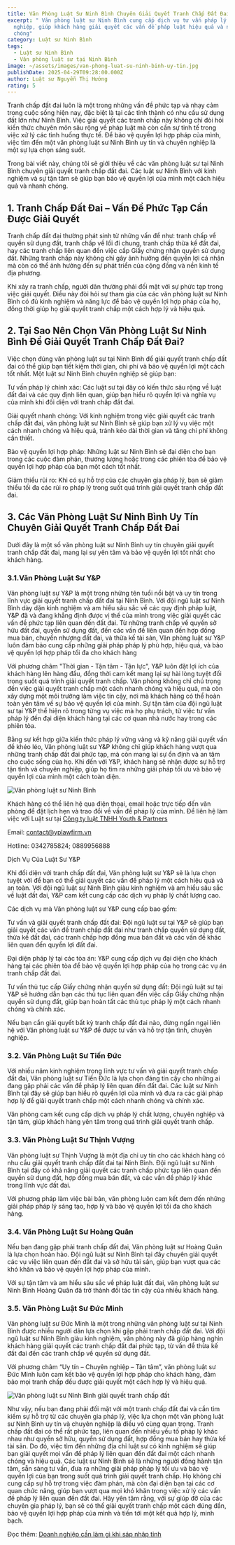 ```yaml
---
title: Văn Phòng Luật Sư Ninh Bình Chuyên Giải Quyết Tranh Chấp Đất Đai
excerpt: " Văn phòng luật sư Ninh Bình cung cấp dịch vụ tư vấn pháp lý chuyên
  nghiệp, giúp khách hàng giải quyết các vấn đề pháp luật hiệu quả và nhanh
  chóng"
category: Luật sư Ninh Bình
tags:
  - Luật sư Ninh Bình
  - Văn phòng luật sư tại Ninh Bình
image: ~/assets/images/van-phong-luat-su-ninh-binh-uy-tin.jpg
publishDate: 2025-04-29T09:28:00.000Z
author: Luật sư Nguyễn Thị Hướng
rating: 5
---
```

Tranh chấp đất đai luôn là một trong những vấn đề phức tạp và nhạy cảm trong cuộc sống hiện nay, đặc biệt là tại các tỉnh thành có nhu cầu sử dụng đất lớn như Ninh Bình. Việc giải quyết các tranh chấp này không chỉ đòi hỏi kiến thức chuyên môn sâu rộng về pháp luật mà còn cần sự tinh tế trong việc xử lý các tình huống thực tế. Để bảo vệ quyền lợi hợp pháp của mình, việc tìm đến một văn phòng luật sư Ninh Bình uy tín và chuyên nghiệp là một sự lựa chọn sáng suốt.

Trong bài viết này, chúng tôi sẽ giới thiệu về các văn phòng luật sư tại Ninh Bình chuyên giải quyết tranh chấp đất đai. Các luật sư Ninh Bình với kinh nghiệm và sự tận tâm sẽ giúp bạn bảo vệ quyền lợi của mình một cách hiệu quả và nhanh chóng.

## 1. Tranh Chấp Đất Đai – Vấn Đề Phức Tạp Cần Được Giải Quyết

Tranh chấp đất đai thường phát sinh từ những vấn đề như: tranh chấp về quyền sử dụng đất, tranh chấp về lối đi chung, tranh chấp thừa kế đất đai, hay các tranh chấp liên quan đến việc cấp Giấy chứng nhận quyền sử dụng đất. Những tranh chấp này không chỉ gây ảnh hưởng đến quyền lợi cá nhân mà còn có thể ảnh hưởng đến sự phát triển của cộng đồng và nền kinh tế địa phương.

Khi xảy ra tranh chấp, người dân thường phải đối mặt với sự phức tạp trong việc giải quyết. Điều này đòi hỏi sự tham gia của các văn phòng luật sư Ninh Bình có đủ kinh nghiệm và năng lực để bảo vệ quyền lợi hợp pháp của họ, đồng thời giúp họ giải quyết tranh chấp một cách hợp lý và hiệu quả.

## 2. Tại Sao Nên Chọn Văn Phòng Luật Sư Ninh Bình Để Giải Quyết Tranh Chấp Đất Đai?

Việc chọn đúng văn phòng luật sư tại Ninh Bình để giải quyết tranh chấp đất đai có thể giúp bạn tiết kiệm thời gian, chi phí và bảo vệ quyền lợi một cách tốt nhất. Một luật sư Ninh Bình chuyên nghiệp sẽ giúp bạn:

Tư vấn pháp lý chính xác: Các luật sư tại đây có kiến thức sâu rộng về luật đất đai và các quy định liên quan, giúp bạn hiểu rõ quyền lợi và nghĩa vụ của mình khi đối diện với tranh chấp đất đai.

Giải quyết nhanh chóng: Với kinh nghiệm trong việc giải quyết các tranh chấp đất đai, văn phòng luật sư Ninh Bình sẽ giúp bạn xử lý vụ việc một cách nhanh chóng và hiệu quả, tránh kéo dài thời gian và tăng chi phí không cần thiết.

Bảo vệ quyền lợi hợp pháp: Những luật sư Ninh Bình sẽ đại diện cho bạn trong các cuộc đàm phán, thương lượng hoặc trong các phiên tòa để bảo vệ quyền lợi hợp pháp của bạn một cách tốt nhất.

Giảm thiểu rủi ro: Khi có sự hỗ trợ của các chuyên gia pháp lý, bạn sẽ giảm thiểu tối đa các rủi ro pháp lý trong suốt quá trình giải quyết tranh chấp đất đai.

## 3. Các Văn Phòng Luật Sư Ninh Bình Uy Tín Chuyên Giải Quyết Tranh Chấp Đất Đai

Dưới đây là một số văn phòng luật sư Ninh Bình uy tín chuyên giải quyết tranh chấp đất đai, mang lại sự yên tâm và bảo vệ quyền lợi tốt nhất cho khách hàng.

### 3.1.Văn Phòng Luật Sư Y&P

Văn phòng luật sư Y&P là một trong những tên tuổi nổi bật và uy tín trong lĩnh vực giải quyết tranh chấp đất đai tại Ninh Bình. Với đội ngũ luật sư Ninh Bình dày dặn kinh nghiệm và am hiểu sâu sắc về các quy định pháp luật, Y&P đã và đang khẳng định được vị thế của mình trong việc giải quyết các vấn đề phức tạp liên quan đến đất đai. Từ những tranh chấp về quyền sở hữu đất đai, quyền sử dụng đất, đến các vấn đề liên quan đến hợp đồng mua bán, chuyển nhượng đất đai, và thừa kế tài sản, Văn phòng luật sư Y&P luôn đảm bảo cung cấp những giải pháp pháp lý phù hợp, hiệu quả, và bảo vệ quyền lợi hợp pháp tối đa cho khách hàng

Với phương châm "Thời gian - Tận tâm - Tận lực", Y&P luôn đặt lợi ích của khách hàng lên hàng đầu, đồng thời cam kết mang lại sự hài lòng tuyệt đối trong suốt quá trình giải quyết tranh chấp. Văn phòng không chỉ chú trọng đến việc giải quyết tranh chấp một cách nhanh chóng và hiệu quả, mà còn xây dựng một môi trường làm việc tin cậy, nơi mà khách hàng có thể hoàn toàn yên tâm về sự bảo vệ quyền lợi của mình. Sự tận tâm của đội ngũ luật sư tại Y&P thể hiện rõ trong từng vụ việc mà họ phụ trách, từ việc tư vấn pháp lý đến đại diện khách hàng tại các cơ quan nhà nước hay trong các phiên tòa.

Bằng sự kết hợp giữa kiến thức pháp lý vững vàng và kỹ năng giải quyết vấn đề khéo léo, Văn phòng luật sư Y&P không chỉ giúp khách hàng vượt qua những tranh chấp đất đai phức tạp, mà còn mang lại sự ổn định và an tâm cho cuộc sống của họ. Khi đến với Y&P, khách hàng sẽ nhận được sự hỗ trợ tận tình và chuyên nghiệp, giúp họ tìm ra những giải pháp tối ưu và bảo vệ quyền lợi của mình một cách toàn diện.

![Văn phòng luật sư Ninh Bình](~/assets/images/van-phong-luat-su-ninh-binh.jpg "Văn phòng luật sư Ninh Bình")

Khách hàng có thể liên hệ qua điện thoại, email hoặc trực tiếp đến văn phòng để đặt lịch hẹn và trao đổi về vấn đề pháp lý của mình. Để liên hệ làm việc với Luật sư tại [Công ty luật TNHH Youth & Partners ](https://yplawfirm.vn/)

Email: contact@yplawfirm.vn

Hotline: 0342785824; 0889956888

Dịch Vụ Của Luật Sư Y&P

Khi đối diện với tranh chấp đất đai, Văn phòng luật sư Y&P sẽ là lựa chọn tuyệt vời để bạn có thể giải quyết các vấn đề pháp lý một cách hiệu quả và an toàn. Với đội ngũ luật sư Ninh Bình giàu kinh nghiệm và am hiểu sâu sắc về luật đất đai, Y&P cam kết cung cấp các dịch vụ pháp lý chất lượng cao.

Các dịch vụ mà Văn phòng luật sư Y&P cung cấp bao gồm:

Tư vấn và giải quyết tranh chấp đất đai: Đội ngũ luật sư tại Y&P sẽ giúp bạn giải quyết các vấn đề tranh chấp đất đai như tranh chấp quyền sử dụng đất, thừa kế đất đai, các tranh chấp hợp đồng mua bán đất và các vấn đề khác liên quan đến quyền lợi đất đai.

Đại diện pháp lý tại các tòa án: Y&P cung cấp dịch vụ đại diện cho khách hàng tại các phiên tòa để bảo vệ quyền lợi hợp pháp của họ trong các vụ án tranh chấp đất đai.

Tư vấn thủ tục cấp Giấy chứng nhận quyền sử dụng đất: Đội ngũ luật sư tại Y&P sẽ hướng dẫn bạn các thủ tục liên quan đến việc cấp Giấy chứng nhận quyền sử dụng đất, giúp bạn hoàn tất các thủ tục pháp lý một cách nhanh chóng và chính xác.

Nếu bạn cần giải quyết bất kỳ tranh chấp đất đai nào, đừng ngần ngại liên hệ với Văn phòng luật sư Y&P để được tư vấn và hỗ trợ tận tình, chuyên nghiệp.

### 3.2. Văn Phòng Luật Sư Tiến Đức

Với nhiều năm kinh nghiệm trong lĩnh vực tư vấn và giải quyết tranh chấp đất đai, Văn phòng luật sư Tiến Đức là lựa chọn đáng tin cậy cho những ai đang gặp phải các vấn đề pháp lý liên quan đến đất đai. Các luật sư Ninh Bình tại đây sẽ giúp bạn hiểu rõ quyền lợi của mình và đưa ra các giải pháp hợp lý để giải quyết tranh chấp một cách nhanh chóng và chính xác.

Văn phòng cam kết cung cấp dịch vụ pháp lý chất lượng, chuyên nghiệp và tận tâm, giúp khách hàng yên tâm trong quá trình giải quyết tranh chấp.

### 3.3. Văn Phòng Luật Sư Thịnh Vượng

Văn phòng luật sư Thịnh Vượng là một địa chỉ uy tín cho các khách hàng có nhu cầu giải quyết tranh chấp đất đai tại Ninh Bình. Đội ngũ luật sư Ninh Bình tại đây có khả năng giải quyết các tranh chấp phức tạp liên quan đến quyền sử dụng đất, hợp đồng mua bán đất, và các vấn đề pháp lý khác trong lĩnh vực đất đai.

Với phương pháp làm việc bài bản, văn phòng luôn cam kết đem đến những giải pháp pháp lý sáng tạo, hợp lý và bảo vệ quyền lợi tối đa cho khách hàng.

### 3.4. Văn Phòng Luật Sư Hoàng Quân

Nếu bạn đang gặp phải tranh chấp đất đai, Văn phòng luật sư Hoàng Quân là lựa chọn hoàn hảo. Đội ngũ luật sư Ninh Bình tại đây chuyên giải quyết các vụ việc liên quan đến đất đai và sở hữu tài sản, giúp bạn vượt qua các khó khăn và bảo vệ quyền lợi hợp pháp của mình.

Với sự tận tâm và am hiểu sâu sắc về pháp luật đất đai, văn phòng luật sư Ninh Bình Hoàng Quân đã trở thành đối tác tin cậy của nhiều khách hàng.

### 3.5. Văn Phòng Luật Sư Đức Minh

Văn phòng luật sư Đức Minh là một trong những văn phòng luật sư tại Ninh Bình được nhiều người dân lựa chọn khi gặp phải tranh chấp đất đai. Với đội ngũ luật sư Ninh Bình giàu kinh nghiệm, văn phòng này đã giúp hàng nghìn khách hàng giải quyết các tranh chấp đất đai phức tạp, từ vấn đề thừa kế đất đai đến các tranh chấp về quyền sử dụng đất.

Với phương châm “Uy tín – Chuyên nghiệp – Tận tâm”, văn phòng luật sư Đức Minh luôn cam kết bảo vệ quyền lợi hợp pháp cho khách hàng, đảm bảo mọi tranh chấp đều được giải quyết một cách hợp lý và hiệu quả.

![Văn phòng luật sư Ninh Bình giải quyết tranh chấp đất](~/assets/images/van-phong-luat-su-ninh-binh-giai-quyet-tranh-chap-dat.jpg "Văn phòng luật sư Ninh Bình giải quyết tranh chấp đất")

Như vậy, nếu bạn đang phải đối mặt với một tranh chấp đất đai và cần tìm kiếm sự hỗ trợ từ các chuyên gia pháp lý, việc lựa chọn một văn phòng luật sư Ninh Bình uy tín và chuyên nghiệp là điều vô cùng quan trọng. Tranh chấp đất đai có thể rất phức tạp, liên quan đến nhiều yếu tố pháp lý khác nhau như quyền sở hữu, quyền sử dụng đất, hợp đồng mua bán hay thừa kế tài sản. Do đó, việc tìm đến những địa chỉ luật sư có kinh nghiệm sẽ giúp bạn giải quyết mọi vấn đề pháp lý liên quan đến đất đai một cách nhanh chóng và hiệu quả. Các luật sư Ninh Bình sẽ là những người đồng hành tận tâm, sẵn sàng tư vấn, đưa ra những giải pháp pháp lý tối ưu và bảo vệ quyền lợi của bạn trong suốt quá trình giải quyết tranh chấp. Họ không chỉ cung cấp sự hỗ trợ trong việc đàm phán, mà còn đại diện bạn tại các cơ quan chức năng, giúp bạn vượt qua mọi khó khăn trong việc xử lý các vấn đề pháp lý liên quan đến đất đai. Hãy yên tâm rằng, với sự giúp đỡ của các chuyên gia pháp lý, bạn sẽ có thể giải quyết tranh chấp một cách đúng đắn, bảo vệ quyền lợi hợp pháp của mình và tiến tới một kết quả hợp lý, minh bạch.

Đọc thêm: [Doanh nghiệp cần làm gì khi sáp nhập tỉnh](https://yplawfirm.vn/tin-tuc/doanh-nghiep-can-lam-gi-khi-sap-nhap-tinh)
